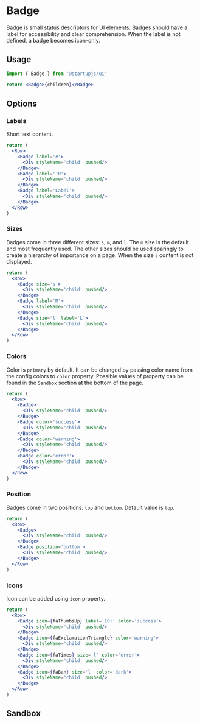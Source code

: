 
# Badge

Badge is small status descriptors for UI elements. Badges should have a label for accessibility and clear comprehension. When the label is not defined, a badge becomes icon-only.

## Usage

```jsx
import { Badge } from '@startupjs/ui'

return <Badge>{children}</Badge>
```

## Options

### Labels

Short text content.

```jsx example
return (
  <Row>
    <Badge label='#'>
      <Div styleName='child' pushed/>
    </Badge>
    <Badge label='10'>
      <Div styleName='child' pushed/>
    </Badge>
    <Badge label='Label'>
      <Div styleName='child' pushed/>
    </Badge>
  </Row>
)
```

### Sizes

Badges come in three different sizes: `s`, `m`, and `l`. The `m` size is the default and most frequently used. The other sizes should be used sparingly to create a hierarchy of importance on a page. When the size `s` content is not displayed.

```jsx example
return (
  <Row>
    <Badge size='s'>
      <Div styleName='child' pushed/>
    </Badge>
    <Badge label='M'>
      <Div styleName='child' pushed/>
    </Badge>
    <Badge size='l' label='L'>
      <Div styleName='child' pushed/>
    </Badge>
  </Row>
)
```

### Colors

Color is `primary` by default. It can be changed by passing color name from the config colors to `color` property. Possible values of property can be found in the `Sandbox` section at the bottom of the page.

```jsx example
return (
  <Row>
    <Badge>
      <Div styleName='child' pushed/>
    </Badge>
    <Badge color='success'>
      <Div styleName='child' pushed/>
    </Badge>
    <Badge color='warning'>
      <Div styleName='child' pushed/>
    </Badge>
    <Badge color='error'>
      <Div styleName='child' pushed/>
    </Badge>
  </Row>
)
```

### Position

Badges come in two positions: `top` and `bottom`. Default value is `top`.

```jsx example
return (
  <Row>
    <Badge>
      <Div styleName='child' pushed/>
    </Badge>
    <Badge position='bottom'>
      <Div styleName='child' pushed/>
    </Badge>
  </Row>
)
```

### Icons

Icon can be added using `icon` property.


```jsx example
return (
  <Row>
    <Badge icon={faThumbsUp} label='10+' color='success'>
      <Div styleName='child' pushed/>
    </Badge>
    <Badge icon={faExclamationTriangle} color='warning'>
      <Div styleName='child' pushed/>
    </Badge>
    <Badge icon={faTimes} size='l' color='error'>
      <Div styleName='child' pushed/>
    </Badge>
    <Badge icon={faBan} size='l' color='dark'>
      <Div styleName='child' pushed/>
    </Badge>
  </Row>
)
```

## Sandbox

<Sandbox Component={Badge} />
